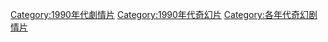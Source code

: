 [[Category:1990年代劇情片|Category:1990年代劇情片]]
[[Category:1990年代奇幻片|Category:1990年代奇幻片]]
[[Category:各年代奇幻剧情片|Category:各年代奇幻剧情片]]